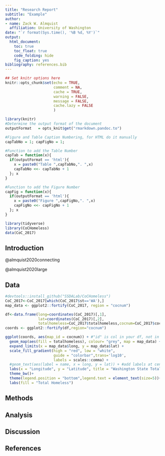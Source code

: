 ```yaml
---
title: "Research Report"
subtitle: "Example"
author: 
- name: Zack W. Almquist
  affiliation: University of Washington
date: "`r format(Sys.time(), '%B %d, %Y')`"
output: 
  html_document:
    toc: true
    toc_float: true
    code_folding: hide
    fig_caption: yes
bibliography: references.bib
---
```


```r
## Set knitr options here
knitr::opts_chunk$set(echo = TRUE,
                      comment = NA, 
                      cache = TRUE,
                      warning = FALSE,
                      message = FALSE, 
                      cache.lazy = FALSE
                      )

```

```r
library(knitr)
#Determine the output format of the document
outputFormat   = opts_knit$get("rmarkdown.pandoc.to")

#Figure and Table Caption Numbering, for HTML do it manually
capTabNo = 1; capFigNo = 1;

#Function to add the Table Number
capTab = function(x){
  if(outputFormat == 'html'){
    x = paste0("Table ",capTabNo,". ",x)
    capTabNo <<- capTabNo + 1
  }; x
}

#Function to add the Figure Number
capFig = function(x){
  if(outputFormat == 'html'){
    x = paste0("Figure ",capFigNo,". ",x)
    capFigNo <<- capFigNo + 1
  }; x
}
```

```r
library(tidyverse)
library(CoCHomeless)
data(CoC_2017)
```


## Introduction

@almquist2020connecting

@almquist2020large

## Data

```r
#devtools::install_github("SSDALab/CoCHomeless")
CoC_2017<-CoC_2017[which(CoC_2017$st=='WA'),]
map_data <- ggplot2::fortify(CoC_2017, region = "cocnum")

df<-data.frame(long=coordinates(CoC_2017)[,1],
               lat=coordinates(CoC_2017)[,2],
               totalhomeless=CoC_2017$totalhomeless,cocnum=CoC_2017$cocnum)
coords <- ggplot2::fortify(df,region="cocnum")

ggplot(coords, aes(map_id = cocnum)) + #"id" is col in your df, not in the map object 
  geom_map(aes(fill = totalhomeless), colour= "grey", map = map_data) +
  expand_limits(x = map_data$long, y = map_data$lat) +
  scale_fill_gradient(high = "red", low = "white", 
                      guide = "colorbar",trans='log10',
                      labels = scales::comma) +
  #geom_text(aes(label = name, x = long, y = lat)) + #add labels at centroids
  labs(x = "Longitude", y = "Latitude", title = "Washington State Total Homeless Population, 2017") +
  theme_bw()+
  theme(legend.position = "bottom",legend.text = element_text(size=5))+
  labs(fill = "Total Homeless")

```

## Methods

## Analysis

## Discussion

## References